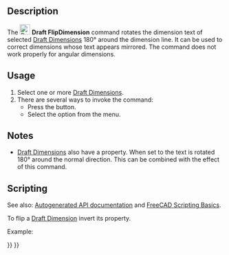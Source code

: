 <languages/>
<translate>

<!--T:7-->
{{Docnav
|[[Draft_Slope|Slope]]
|[[Draft_Shape2DView|Shape2DView]]
|[[Draft_Workbench|Draft]]
|IconL=Draft_Slope.svg
|IconR=Draft_Shape2DView.svg
|IconC=Workbench_Draft.svg
}}

<!--T:1-->
{{GuiCommand
|Name=Draft FlipDimension
|MenuLocation=Modification → Flip Dimension
|Workbenches=[[Draft_Workbench|Draft]]
}}

==Description== <!--T:10--> 

<!--T:2-->
The [[Image:Draft_FlipDimension.svg|24px]] '''Draft FlipDimension''' command rotates the dimension text of selected [[Draft_Dimension|Draft Dimensions]] 180° around the dimension line. It can be used to correct dimensions whose text appears mirrored. The command does not work properly for angular dimensions.

==Usage== <!--T:11--> 

<!--T:3-->
# Select one or more [[Draft_Dimension|Draft Dimensions]].
# There are several ways to invoke the command:
#* Press the {{Button|[[Image:Draft_FlipDimension.svg|16px]] [[Draft_FlipDimension|Flip Dimension]]}} button.
#* Select the {{MenuCommand|Modification → [[Image:Draft_FlipDimension.svg|16px]] Flip Dimension}} option from the menu.

==Notes== <!--T:12-->

<!--T:5-->
* [[Draft_Dimension|Draft Dimensions]] also have a {{PropertyData|Flip Text}} property. When set to {{TRUE}} the text is rotated 180° around the normal direction. This can be combined with the effect of this command.

==Scripting== <!--T:13-->

<!--T:14-->
See also: [https://freecad.github.io/SourceDoc/ Autogenerated API documentation] and [[FreeCAD Scripting Basics|FreeCAD Scripting Basics]].

<!--T:15-->
To flip a [[Draft_Dimension|Draft Dimension]] invert its {{incode|Normal}} property.

<!--T:16-->
Example:

</translate>
{{Code|code=
import FreeCAD as App
import Draft

doc = App.newDocument()

p1 = App.Vector(0, 0, 0)
p2 = App.Vector(1000, 0, 0)
p3 = App.Vector(500, 300, 0)
dimension = Draft.make_dimension(p1, p2, p3)
dimension.ViewObject.FontSize = 200

dimension.Normal = dimension.Normal.negative()
doc.recompute()
}}
<translate>


<!--T:6-->
{{Docnav
|[[Draft_Slope|Slope]]
|[[Draft_Shape2DView|Shape2DView]]
|[[Draft_Workbench|Draft]]
|IconL=Draft_Slope.svg
|IconR=Draft_Shape2DView.svg
|IconC=Workbench_Draft.svg
}}

</translate>
{{Draft Tools navi{{#translation:}}}}
{{Userdocnavi{{#translation:}}}}